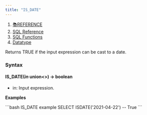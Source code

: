 ```yaml
---
title: "IS_DATE"
---
```


1. [📚REFERENCE](/reference)
2. [SQL Reference](/reference/sql-reference)
3. [SQL Functions](/reference/sql-reference/all-functions)
4. [Datatype](/reference/sql-reference/all-functions/datatype)

Returns TRUE if the input expression can be cast to a date.

### Syntax

#### IS\_DATE(*in* union\<>) → boolean

* in: Input expression.

**Examples**

<CodeGroup>
  ```bash IS_DATE example
  SELECT ISDATE('2021-04-22')
  -- True
  ```
</CodeGroup>
